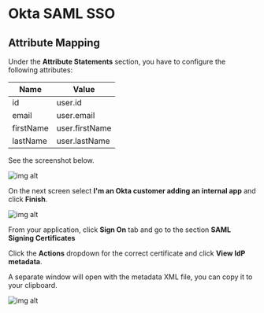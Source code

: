 # Okta SAML SSO

## Attribute Mapping

Under the **Attribute Statements** section, you have to configure the following attributes:

| Name      | Value          |
| --------- | -------------- |
| id        | user.id        |
| email     | user.email     |
| firstName | user.firstName |
| lastName  | user.lastName  |

See the screenshot below.

![img alt](https://boxyhq.com/assets/images/5-0201a81d19e70ab58c5b12fdda48c299.png)

On the next screen select **I'm an Okta customer adding an internal app** and click **Finish**.

![img alt](https://boxyhq.com/assets/images/6-ca9567781ed00a5c3d074f51d66bbf34.png)

From your application, click **Sign On** tab and go to the section **SAML Signing Certificates**

Click the **Actions** dropdown for the correct certificate and click **View IdP metadata**.

A separate window will open with the metadata XML file, you can copy it to your clipboard.

![img alt](https://boxyhq.com/assets/images/7-94eb6b928c13722fea2fb4cadef9e0fc.png)

<Footer />
